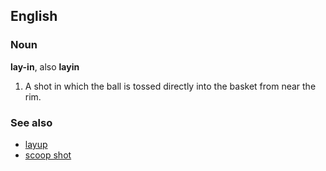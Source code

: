 ==English==

===Noun===
'''lay-in''', also '''layin'''

# {{basketball}} A shot in which the ball is tossed directly into the basket from near the rim.

===See also===

*[[layup]]
*[[scoop shot]]